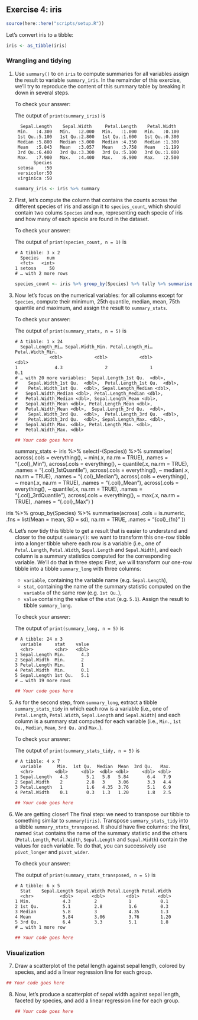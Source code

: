 ## Exercise 4: iris

```r
source(here::here("scripts/setup.R"))
```

Let's convert iris to a tibble:

```r
iris <- as_tibble(iris)
```

### Wrangling and tidying

1. Use `summary()` to on `iris` to compute summaries for all variables
   assign the result to variable `summary_iris`.
   In the remainder of this exercise, we'll try to reproduce the content of
   this summary table by breaking it down in several steps.

   To check your answer:

   The output of `print(summary_iris)` is

   ```
     Sepal.Length    Sepal.Width     Petal.Length    Petal.Width
    Min.   :4.300   Min.   :2.000   Min.   :1.000   Min.   :0.100
    1st Qu.:5.100   1st Qu.:2.800   1st Qu.:1.600   1st Qu.:0.300
    Median :5.800   Median :3.000   Median :4.350   Median :1.300
    Mean   :5.843   Mean   :3.057   Mean   :3.758   Mean   :1.199
    3rd Qu.:6.400   3rd Qu.:3.300   3rd Qu.:5.100   3rd Qu.:1.800
    Max.   :7.900   Max.   :4.400   Max.   :6.900   Max.   :2.500
          Species
    setosa    :50
    versicolor:50
    virginica :50
   ```
   
   ```r
summary_iris <- iris %>% summary
   ```


2. First, let's compute the column that contains the counts across the
   different species of iris and assign it to `species_count`, which should
   contain two colums `Species` and `num`, representing each specie of iris
   and how many of each specie are found in the dataset.

   To check your answer:

   The output of `print(species_count, n = 1)` is

   ```
   # A tibble: 3 x 2
     Species   num
     <fct>   <int>
   1 setosa     50
   # … with 2 more rows
   ```
   
   ```r
species_count <- iris %>% group_by(Species) %>% tally %>% summarise(Species,num=n)
   ```

3. Now let's focus on the numerical variables: for all columns except
   for `Species`, compute their minimum, 25th quantile, median, mean,
   75th quantile and maximum, and assign the result to `summary_stats`.

   To check your answer:

   The output of `print(summary_stats, n = 5)` is

   ```
   # A tibble: 1 x 24
     Sepal.Length_Mi… Sepal.Width_Min. Petal.Length_Mi… Petal.Width_Min.
                <dbl>            <dbl>            <dbl>            <dbl>
   1              4.3                2                1              0.1
   # … with 20 more variables:  Sepal.Length_1st Qu.  <dbl>,
   #    Sepal.Width_1st Qu.  <dbl>,  Petal.Length_1st Qu.  <dbl>,
   #    Petal.Width_1st Qu.  <dbl>, Sepal.Length_Median <dbl>,
   #   Sepal.Width_Median <dbl>, Petal.Length_Median <dbl>,
   #   Petal.Width_Median <dbl>, Sepal.Length_Mean <dbl>,
   #   Sepal.Width_Mean <dbl>, Petal.Length_Mean <dbl>,
   #   Petal.Width_Mean <dbl>,  Sepal.Length_3rd Qu.  <dbl>,
   #    Sepal.Width_3rd Qu.  <dbl>,  Petal.Length_3rd Qu.  <dbl>,
   #    Petal.Width_3rd Qu.  <dbl>, Sepal.Length_Max. <dbl>,
   #   Sepal.Width_Max. <dbl>, Petal.Length_Max. <dbl>,
   #   Petal.Width_Max. <dbl>
   ```
   
   ```r
   ## Your code goes here
   ```
summary_stats <- iris %>% select(-(Species)) %>% summarise(
  across(.cols = everything(), ~ min(.x, na.rm = TRUE), .names = "{.col}_Min"),
  across(.cols = everything(), ~ quantile(.x, na.rm = TRUE), .names = "{.col}_1stQuantile"),
  across(.cols = everything(), ~ median(.x, na.rm = TRUE), .names = "{.col}_Median"),
  across(.cols = everything(), ~ mean(.x, na.rm = TRUE), .names = "{.col}_Mean"),
  across(.cols = everything(), ~ quantile(.x, na.rm = TRUE), .names = "{.col}_3rdQuantile"),
  across(.cols = everything(), ~ max(.x, na.rm = TRUE), .names = "{.col}_Max")
)

iris %>%
  group_by(Species) %>%
  summarise(across(
    .cols = is.numeric, 
    .fns = list(Mean = mean, SD = sd), na.rm = TRUE, 
    .names = "{col}_{fn}"
    ))


4. Let's now tidy this tibble to get a result that is easier to understand
   and closer to the output `summary()`: we want to transform this one-row
   tibble into a longer tibble where each row is a variable
   (i.e., one of `Petal.Length`, `Petal.Width`, `Sepal.Length` and
   `Sepal.Width`), and each column is a summary statistics computed for
   the corresponding variable.
   We'll do that in three steps:
   First, we will transform our one-row tibble into a tibble `summary_long`
   with three columns:
     - `variable`, containing the variable name (e.g. `Sepal.Length`),
     - `stat`, containing the name of the summary statistic computed on
       the `variable` of the same row (e.g. `1st Qu.`),
     - `value` containing the value of the `stat` (e.g. `5.1`).
  Assign the result to tibble `summary_long`.

   To check your answer:

   The output of `print(summary_long, n = 5)` is

   ```
   # A tibble: 24 x 3
     variable     stat    value
     <chr>        <chr>   <dbl>
   1 Sepal.Length Min.      4.3
   2 Sepal.Width  Min.      2
   3 Petal.Length Min.      1
   4 Petal.Width  Min.      0.1
   5 Sepal.Length 1st Qu.   5.1
   # … with 19 more rows
   ```
   
   ```r
   ## Your code goes here
   ```

5. As for the second step, from `summary_long`, extract a tibble
   `summary_stats_tidy` in which each row is a variable
   (i.e., one of `Petal.Length`, `Petal.Width`, `Sepal.Length` and
   `Sepal.Width`) and each column is a summary stat computed
   for each variable (i.e., `Min.`, `1st Qu.`, `Median`, `Mean`,
   `3rd Qu.` and `Max.`).

   To check your answer:

   The output of `print(summary_stats_tidy, n = 5)` is

   ```
   # A tibble: 4 x 7
     variable      Min.  1st Qu.  Median  Mean  3rd Qu.   Max.
     <chr>        <dbl>     <dbl>  <dbl> <dbl>     <dbl> <dbl>
   1 Sepal.Length   4.3       5.1   5.8   5.84       6.4   7.9
   2 Sepal.Width    2         2.8   3     3.06       3.3   4.4
   3 Petal.Length   1         1.6   4.35  3.76       5.1   6.9
   4 Petal.Width    0.1       0.3   1.3   1.20       1.8   2.5
   ```
   
   ```r
   ## Your code goes here
   ```

6. We are getting closer! The final step: we need to transpose our tibble to
   something similar to `summary(iris)`. Transpose `summary_stats_tidy` into
   a tibble `summary_stats_transposed`. It should have five columns:
   the first, named `Stat` contains the name of the summary statistic
   and the others (`Petal.Length`, `Petal.Width`, `Sepal.Length` and
   `Sepal.Width`) contain the values for each variable.
   To do that, you can successively use `pivot_longer` and `pivot_wider`.

   To check your answer:

   The output of `print(summary_stats_transposed, n = 5)` is

   ```
   # A tibble: 6 x 5
     Stat    Sepal.Length Sepal.Width Petal.Length Petal.Width
     <chr>          <dbl>       <dbl>        <dbl>       <dbl>
   1 Min.            4.3         2            1           0.1
   2 1st Qu.         5.1         2.8          1.6         0.3
   3 Median          5.8         3            4.35        1.3
   4 Mean            5.84        3.06         3.76        1.20
   5 3rd Qu.         6.4         3.3          5.1         1.8
   # … with 1 more row
   ```
   
   ```r
   ## Your code goes here
   ```

### Visualization

7.  Draw a scatterplot of the petal length against sepal length, colored by 
    species, and add a linear regression line for each group.
   
   ```r
   ## Your code goes here
   ```
    
8. Now, let's produce a scatterplot of sepal width against sepal length, 
   faceted by species, and add a linear regression line for each group.
   
   ```r
   ## Your code goes here
   ```
   
